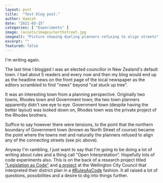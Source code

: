 ---
layout: post
title:  "Test blog post."
author: Hamish
date: "2021-03-15"
categories: [ "Experiments" ]
image: /assets/images/northstreet.jpg
imagealt: "Picture showing dueling planners refusing to align streets"
excerpt: ""
featured: false
---

I'm writing again.

The last time I blogged I was an elected councillor in New Zealand's default town. I had about 5 readers and every now and then my blog would end up as the headline news on the front page of the local newspaper as the editors scrambled to find "news" beyond "cat stuck up tree". 

It was an interesting town from a planning perspective. Originally two towns, Rhodes town and Government town; the two town planners apparently didn't see eye to eye. Government town (despite having the better layout) was looked down on, Rhodes town was the private project of the Rhodes brothers.

Suffice to say however there were tensions, to the point that the northern boundary of Government town (known as North Street of course) became the point where the towns met and naturally the planners refused to align any of the connecting streets (see pic above).  

Anyway I'm rambling, I just want to say that I'm going to be doing a lot of writing about rules and a thing call "Open Interpretation". Hopefully lots of code experiments also. This is on the back of a research project titled ["Legislation as Code"](https://hamish.dev/research/lac/) and [a project](https://consentcheck.wellington.govt.nz/) at the Wellington City Council that interpreted their district plan in a [#RulesAsCode](https://twitter.com/search?q=%23RulesAsCode) fashion. It all raised a lot of questions, possibilities and a desire to dig into things further. 
